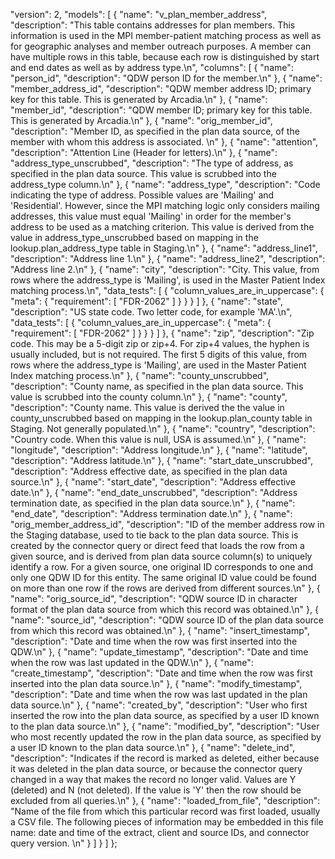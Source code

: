   "version": 2,
  "models": [
    {
      "name": "v_plan_member_address",
      "description": "This table contains addresses for plan members. This information is used in the MPI member-patient matching process as well as for geographic analyses and member outreach purposes. A member can have multiple rows in this table, because each row is distinguished by start and end dates as well as by address type.\n",
      "columns": [
        {
          "name": "person_id",
          "description": "QDW person ID for the member.\n"
        },
        {
          "name": "member_address_id",
          "description": "QDW member address ID; primary key for this table.  This is generated by Arcadia.\n"
        },
        {
          "name": "member_id",
          "description": "QDW member ID; primary key for this table.  This is generated by Arcadia.\n"
        },
        {
          "name": "orig_member_id",
          "description": "Member ID, as specified in the plan data source, of the member with whom this address is associated.  \n"
        },
        {
          "name": "attention",
          "description": "Attention Line (Header for letters).\n"
        },
        {
          "name": "address_type_unscrubbed",
          "description": "The type of address, as specified in the plan data source.  This value is scrubbed into the address_type column.\n"
        },
        {
          "name": "address_type",
          "description": "Code indicating the type of address.  Possible values are 'Mailing' and 'Residential'.   However, since the MPI matching logic only considers mailing addresses, this value must equal 'Mailing' in order for the member's address to be used as a matching criterion.  This value is derived from the value in address_type_unscrubbed based on mapping in the lookup.plan_address_type table in Staging.\n"
        },
        {
          "name": "address_line1",
          "description": "Address line 1.\n"
        },
        {
          "name": "address_line2",
          "description": "Address line 2.\n"
        },
        {
          "name": "city",
          "description": "City.  This value, from rows where the address_type is 'Mailing', is used in the Master Patient Index matching process.\n",
          "data_tests": [
            {
              "column_values_are_in_uppercase": {
                "meta": {
                  "requirement": [
                    "FDR-2062"
                  ]
                }
              }
            }
          ]
        },
        {
          "name": "state",
          "description": "US state code.  Two letter code, for example 'MA'.\n",
          "data_tests": [
            {
              "column_values_are_in_uppercase": {
                "meta": {
                  "requirement": [
                    "FDR-2062"
                  ]
                }
              }
            }
          ]
        },
        {
          "name": "zip",
          "description": "Zip code.  This may be a 5-digit zip or zip+4.  For zip+4 values, the hyphen is usually included, but is not required.  The first 5 digits of this value, from rows where the address_type is 'Mailing', are used in the Master Patient Index matching process.\n"
        },
        {
          "name": "county_unscrubbed",
          "description": "County name, as specified in the plan data source. This value is scrubbed into the county column.\n"
        },
        {
          "name": "county",
          "description": "County name. This value is derived the the value in county_unscrubbed based on mapping in the lookup.plan_county table in Staging.  Not generally populated.\n"
        },
        {
          "name": "country",
          "description": "Country code.  When this value is null, USA is assumed.\n"
        },
        {
          "name": "longitude",
          "description": "Address longitude.\n"
        },
        {
          "name": "latitude",
          "description": "Address latitude.\n"
        },
        {
          "name": "start_date_unscrubbed",
          "description": "Address effective date, as specified in the plan data source.\n"
        },
        {
          "name": "start_date",
          "description": "Address effective date.\n"
        },
        {
          "name": "end_date_unscrubbed",
          "description": "Address termination date, as specified in the plan data source.\n"
        },
        {
          "name": "end_date",
          "description": "Address termination date.\n"
        },
        {
          "name": "orig_member_address_id",
          "description": "ID of the member address row in the Staging database, used to tie back to the plan data source.  This is created by the connector query or direct feed that loads the row from a given source, and is derived from plan data source column(s) to uniquely identify a row. For a given source, one original ID corresponds to one and only one QDW ID for this entity.  The same original ID value could be found on more than one row if the rows are derived from different sources.\n"
        },
        {
          "name": "orig_source_id",
          "description": "QDW source ID in character format of the plan data source from which this record was obtained.\n"
        },
        {
          "name": "source_id",
          "description": "QDW source ID of the plan data source from which this record was obtained.\n"
        },
        {
          "name": "insert_timestamp",
          "description": "Date and time when the row was first inserted into the QDW.\n"
        },
        {
          "name": "update_timestamp",
          "description": "Date and time when the row was last updated in the QDW.\n"
        },
        {
          "name": "create_timestamp",
          "description": "Date and time when the row was first inserted into the plan data source.\n"
        },
        {
          "name": "modify_timestamp",
          "description": "Date and time when the row was last updated in the plan data source.\n"
        },
        {
          "name": "created_by",
          "description": "User who first inserted the row into the plan data source, as specified by a user ID known to the plan data source.\n"
        },
        {
          "name": "modified_by",
          "description": "User who most recently updated the row in the plan data source, as specified by a user ID known to the plan data source.\n"
        },
        {
          "name": "delete_ind",
          "description": "Indicates if the record is marked as deleted, either because it was deleted in the plan data source, or because the connector query changed in a way that makes the record no longer valid.  Values are Y (deleted) and N (not deleted).  If the value is 'Y' then the row should be excluded from all queries.\n"
        },
        {
          "name": "loaded_from_file",
          "description": "Name of the file from which this particular record was first loaded, usually a CSV file. The following pieces of information may be embedded in this file name: date and time of the extract, client and source IDs, and connector query version.  \n"
        }
      ]
    }
  ]
};
